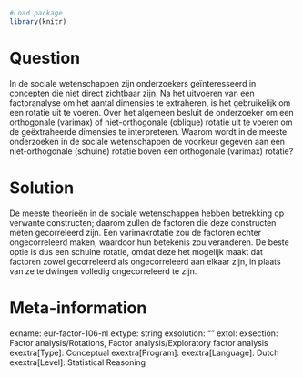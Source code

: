 ```r
#Load package
library(knitr)
```

Question
========
In de sociale wetenschappen zijn onderzoekers geïnteresseerd in concepten die niet direct zichtbaar zijn. Na het uitvoeren van een factoranalyse om het aantal dimensies te extraheren, is het gebruikelijk om een rotatie uit te voeren. Over het algemeen besluit de onderzoeker om een orthogonale (varimax) of niet-orthogonale (oblique) rotatie uit te voeren om de geëxtraheerde dimensies te interpreteren. Waarom wordt in de meeste onderzoeken in de sociale wetenschappen de voorkeur gegeven aan een niet-orthogonale (schuine) rotatie boven een orthogonale (varimax) rotatie?


Solution
========
De meeste theorieën in de sociale wetenschappen hebben betrekking op verwante constructen; daarom zullen de factoren die deze constructen meten gecorreleerd zijn. Een varimaxrotatie zou de factoren echter ongecorreleerd maken, waardoor hun betekenis zou veranderen. De beste optie is dus een schuine rotatie, omdat deze het mogelijk maakt dat factoren zowel gecorreleerd als ongecorreleerd aan elkaar zijn, in plaats van ze te dwingen volledig ongecorreleerd te zijn.

Meta-information
================
exname: eur-factor-106-nl
extype: string
exsolution: ""
extol: 
exsection: Factor analysis/Rotations, Factor analysis/Exploratory factor analysis
exextra[Type]: Conceptual
exextra[Program]: 
exextra[Language]: Dutch
exextra[Level]: Statistical Reasoning
